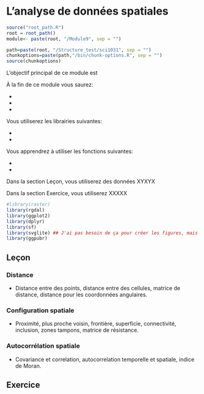 # L'analyse de données spatiales {#analyse}


```r
source("root_path.R")
root = root_path()
module<- paste(root, "/Module9", sep = "")
```


```r
path=paste(root, "/Structure_test/sci1031", sep = "")
chunkoptions=paste(path,"/bin/chunk-options.R", sep = "")
source(chunkoptions)
```
L'objectif principal de ce module est

À la fin de ce module vous saurez:

-
-
-

Vous utiliserez les librairies suivantes:

- 
-

Vous apprendrez à utiliser les fonctions suivantes:

- 
-

Dans la section Leçon, vous utiliserez des données XYXYX

Dans la section Exercice, vous utiliserez XXXXX

```r
#library(raster)
library(rgdal)
library(ggplot2)
library(dplyr)
library(sf)
library(svglite) ## J'ai pas besoin de ça pour créer les figures, mais pour les inclure dans le markdown, oui.
library(ggpubr)
```


## Leçon

### Distance

-	Distance entre des points, distance entre des cellules, matrice de distance, distance pour les coordonnées angulaires.

### Configuration spatiale

-	Proximité, plus proche voisin, frontière, superficie, connectivité, inclusion, zones tampons, matrice de résistance.

### Autocorrélation spatiale

-	Covariance et correlation, autocorrelation temporelle et spatiale, indice de Moran.




## Exercice

